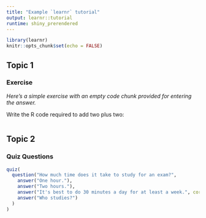 ```yaml
---
title: "Example `learnr` tutorial"
output: learnr::tutorial
runtime: shiny_prerendered
---
```


```r
library(learnr)
knitr::opts_chunk$set(echo = FALSE)
```


## Topic 1

### Exercise 

*Here's a simple exercise with an empty code chunk provided for entering the answer.*

Write the R code required to add two plus two:

```r

```


## Topic 2

### Quiz Questions

```r
quiz(
  question("How much time does it take to study for an exam?",
    answer("One hour."),
    answer("Two hours."),
    answer("It's best to do 30 minutes a day for at least a week.", correct = TRUE),
    answer("Who studies?")
  )
)
```

